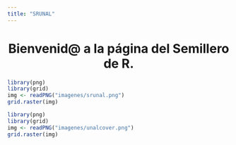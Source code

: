 ```yaml
---
title: "SRUNAL"
---
```


<h1><center>Bienvenid@ a la página del Semillero de R.</center></h1>

```r
library(png)
library(grid)
img <- readPNG("imagenes/srunal.png")
grid.raster(img)
```

```r
library(png)
library(grid)
img <- readPNG("imagenes/unalcover.png")
grid.raster(img)
```